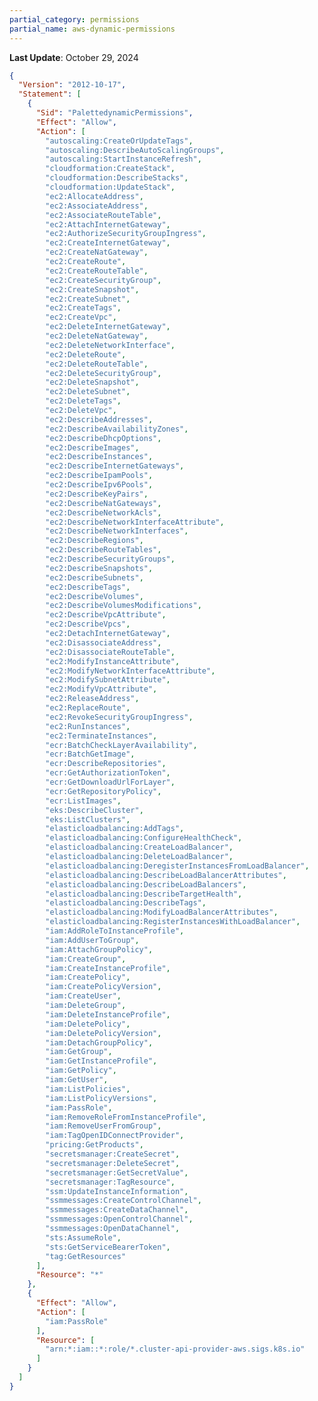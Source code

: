```yaml
---
partial_category: permissions
partial_name: aws-dynamic-permissions
---
```

**Last Update**: October 29, 2024

```json
{
  "Version": "2012-10-17",
  "Statement": [
    {
      "Sid": "PalettedynamicPermissions",
      "Effect": "Allow",
      "Action": [
        "autoscaling:CreateOrUpdateTags",
        "autoscaling:DescribeAutoScalingGroups",
        "autoscaling:StartInstanceRefresh",
        "cloudformation:CreateStack",
        "cloudformation:DescribeStacks",
        "cloudformation:UpdateStack",
        "ec2:AllocateAddress",
        "ec2:AssociateAddress",
        "ec2:AssociateRouteTable",
        "ec2:AttachInternetGateway",
        "ec2:AuthorizeSecurityGroupIngress",
        "ec2:CreateInternetGateway",
        "ec2:CreateNatGateway",
        "ec2:CreateRoute",
        "ec2:CreateRouteTable",
        "ec2:CreateSecurityGroup",
        "ec2:CreateSnapshot",
        "ec2:CreateSubnet",
        "ec2:CreateTags",
        "ec2:CreateVpc",
        "ec2:DeleteInternetGateway",
        "ec2:DeleteNatGateway",
        "ec2:DeleteNetworkInterface",
        "ec2:DeleteRoute",
        "ec2:DeleteRouteTable",
        "ec2:DeleteSecurityGroup",
        "ec2:DeleteSnapshot",
        "ec2:DeleteSubnet",
        "ec2:DeleteTags",
        "ec2:DeleteVpc",
        "ec2:DescribeAddresses",
        "ec2:DescribeAvailabilityZones",
        "ec2:DescribeDhcpOptions",
        "ec2:DescribeImages",
        "ec2:DescribeInstances",
        "ec2:DescribeInternetGateways",
        "ec2:DescribeIpamPools",
        "ec2:DescribeIpv6Pools",
        "ec2:DescribeKeyPairs",
        "ec2:DescribeNatGateways",
        "ec2:DescribeNetworkAcls",
        "ec2:DescribeNetworkInterfaceAttribute",
        "ec2:DescribeNetworkInterfaces",
        "ec2:DescribeRegions",
        "ec2:DescribeRouteTables",
        "ec2:DescribeSecurityGroups",
        "ec2:DescribeSnapshots",
        "ec2:DescribeSubnets",
        "ec2:DescribeTags",
        "ec2:DescribeVolumes",
        "ec2:DescribeVolumesModifications",
        "ec2:DescribeVpcAttribute",
        "ec2:DescribeVpcs",
        "ec2:DetachInternetGateway",
        "ec2:DisassociateAddress",
        "ec2:DisassociateRouteTable",
        "ec2:ModifyInstanceAttribute",
        "ec2:ModifyNetworkInterfaceAttribute",
        "ec2:ModifySubnetAttribute",
        "ec2:ModifyVpcAttribute",
        "ec2:ReleaseAddress",
        "ec2:ReplaceRoute",
        "ec2:RevokeSecurityGroupIngress",
        "ec2:RunInstances",
        "ec2:TerminateInstances",
        "ecr:BatchCheckLayerAvailability",
        "ecr:BatchGetImage",
        "ecr:DescribeRepositories",
        "ecr:GetAuthorizationToken",
        "ecr:GetDownloadUrlForLayer",
        "ecr:GetRepositoryPolicy",
        "ecr:ListImages",
        "eks:DescribeCluster",
        "eks:ListClusters",
        "elasticloadbalancing:AddTags",
        "elasticloadbalancing:ConfigureHealthCheck",
        "elasticloadbalancing:CreateLoadBalancer",
        "elasticloadbalancing:DeleteLoadBalancer",
        "elasticloadbalancing:DeregisterInstancesFromLoadBalancer",
        "elasticloadbalancing:DescribeLoadBalancerAttributes",
        "elasticloadbalancing:DescribeLoadBalancers",
        "elasticloadbalancing:DescribeTargetHealth",
        "elasticloadbalancing:DescribeTags",
        "elasticloadbalancing:ModifyLoadBalancerAttributes",
        "elasticloadbalancing:RegisterInstancesWithLoadBalancer",
        "iam:AddRoleToInstanceProfile",
        "iam:AddUserToGroup",
        "iam:AttachGroupPolicy",
        "iam:CreateGroup",
        "iam:CreateInstanceProfile",
        "iam:CreatePolicy",
        "iam:CreatePolicyVersion",
        "iam:CreateUser",
        "iam:DeleteGroup",
        "iam:DeleteInstanceProfile",
        "iam:DeletePolicy",
        "iam:DeletePolicyVersion",
        "iam:DetachGroupPolicy",
        "iam:GetGroup",
        "iam:GetInstanceProfile",
        "iam:GetPolicy",
        "iam:GetUser",
        "iam:ListPolicies",
        "iam:ListPolicyVersions",
        "iam:PassRole",
        "iam:RemoveRoleFromInstanceProfile",
        "iam:RemoveUserFromGroup",
        "iam:TagOpenIDConnectProvider",
        "pricing:GetProducts",
        "secretsmanager:CreateSecret",
        "secretsmanager:DeleteSecret",
        "secretsmanager:GetSecretValue",
        "secretsmanager:TagResource",
        "ssm:UpdateInstanceInformation",
        "ssmmessages:CreateControlChannel",
        "ssmmessages:CreateDataChannel",
        "ssmmessages:OpenControlChannel",
        "ssmmessages:OpenDataChannel",
        "sts:AssumeRole",
        "sts:GetServiceBearerToken",
        "tag:GetResources"
      ],
      "Resource": "*"
    },
    {
      "Effect": "Allow",
      "Action": [
        "iam:PassRole"
      ],
      "Resource": [
        "arn:*:iam::*:role/*.cluster-api-provider-aws.sigs.k8s.io"
      ]
    }
  ]
}
```
